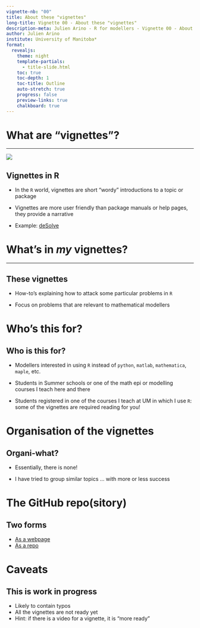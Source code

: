---
vignette-nb: "00"
title: About these "vignettes"
long-title: Vignette 00 - About these "vignettes"
description-meta: Julien Arino - R for modellers - Vignette 00 - About these "vignettes"
author: Julien Arino
institute: University of Manitoba*
format: 
  revealjs:
    theme: night    
    template-partials:
      - title-slide.html
    toc: true
    toc-depth: 1
    toc-title: Outline
    auto-stretch: true
    progress: false
    preview-links: true
    chalkboard: true
---

# What are "vignettes"?

---

![](FIGS/vignette.png){fig-align="center"}

## Vignettes in R

- In the `R` world, vignettes are short "wordy" introductions to a topic or package


- Vignettes are more user friendly than package manuals or help pages, they provide a narrative

- Example: [deSolve](https://cran.r-project.org/web/packages/deSolve/index.html)

# What's in *my* vignettes?

---

## These vignettes

- How-to's explaining how to attack some particular problems in `R`

- Focus on problems that are relevant to mathematical modellers

# Who's this for?

## Who is this for?

- Modellers interested in using `R` instead of `python`, `matlab`, `mathematica`, `maple`, etc.

- Students in Summer schools or one of the math epi or modelling courses I teach here and there 

- Students registered in one of the courses I teach at UM in which I use `R`: some of the vignettes are required reading for you!

# Organisation of the vignettes

## Organi-what?

- Essentially, there is none! 

- I have tried to group similar topics ... with more or less success

# The GitHub repo(sitory)

## Two forms

- [As a webpage](https://julien-arino.github.io/R-for-modellers/)
- [As a repo](https://github.com/julien-arino/R-for-modellers)

# Caveats

## This is work in progress

- Likely to contain typos
- All the vignettes are not ready yet
- Hint: if there is a video for a vignette, it is "more ready"

